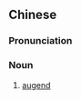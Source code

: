 {{also|被加数}}
==Chinese==
{{zh-forms|s=被加数|type=12}}

===Pronunciation===
{{zh-pron
|m=bèijiāshù
|c=bei6 gaa1 sou3
|cat=n
}}

===Noun===
{{zh-noun}}

# [[augend]] {{gloss|a quantity to which another is added}}

{{zh-cat|Mathematics}}